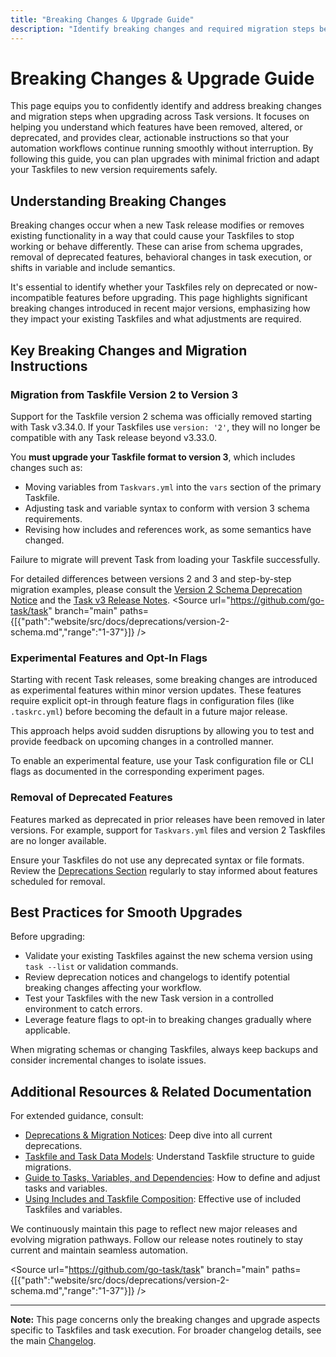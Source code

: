 ```yaml
---
title: "Breaking Changes & Upgrade Guide"
description: "Identify breaking changes and required migration steps between Task versions. This page provides clear instructions and explanations on how to upgrade safely, so users can handle major changes smoothly, including deprecations and backward incompatibilities."
---
```


# Breaking Changes & Upgrade Guide

This page equips you to confidently identify and address breaking changes and migration steps when upgrading across Task versions. It focuses on helping you understand which features have been removed, altered, or deprecated, and provides clear, actionable instructions so that your automation workflows continue running smoothly without interruption. By following this guide, you can plan upgrades with minimal friction and adapt your Taskfiles to new version requirements safely.

## Understanding Breaking Changes

Breaking changes occur when a new Task release modifies or removes existing functionality in a way that could cause your Taskfiles to stop working or behave differently. These can arise from schema upgrades, removal of deprecated features, behavioral changes in task execution, or shifts in variable and include semantics.

It's essential to identify whether your Taskfiles rely on deprecated or now-incompatible features before upgrading. This page highlights significant breaking changes introduced in recent major versions, emphasizing how they impact your existing Taskfiles and what adjustments are required.

## Key Breaking Changes and Migration Instructions

### Migration from Taskfile Version 2 to Version 3

Support for the Taskfile version 2 schema was officially removed starting with Task v3.34.0. If your Taskfiles use `version: '2'`, they will no longer be compatible with any Task release beyond v3.33.0.

You **must upgrade your Taskfile format to version 3**, which includes changes such as:

- Moving variables from `Taskvars.yml` into the `vars` section of the primary Taskfile.
- Adjusting task and variable syntax to conform with version 3 schema requirements.
- Revising how includes and references work, as some semantics have changed.

Failure to migrate will prevent Task from loading your Taskfile successfully.

For detailed differences between versions 2 and 3 and step-by-step migration examples, please consult the [Version 2 Schema Deprecation Notice](https://taskfile.dev/deprecations/version-2-schema) and the [Task v3 Release Notes](https://github.com/go-task/task/releases/tag/v3.0.0). <Source url="https://github.com/go-task/task" branch="main" paths={[{"path":"website/src/docs/deprecations/version-2-schema.md","range":"1-37"}]} />

### Experimental Features and Opt-In Flags

Starting with recent Task releases, some breaking changes are introduced as experimental features within minor version updates. These features require explicit opt-in through feature flags in configuration files (like `.taskrc.yml`) before becoming the default in a future major release.

This approach helps avoid sudden disruptions by allowing you to test and provide feedback on upcoming changes in a controlled manner.

To enable an experimental feature, use your Task configuration file or CLI flags as documented in the corresponding experiment pages.

### Removal of Deprecated Features

Features marked as deprecated in prior releases have been removed in later versions. For example, support for `Taskvars.yml` files and version 2 Taskfiles are no longer available.

Ensure your Taskfiles do not use any deprecated syntax or file formats. Review the [Deprecations Section](/changelog/release-notes-history/deprecations-notices) regularly to stay informed about features scheduled for removal.

## Best Practices for Smooth Upgrades

Before upgrading:

- Validate your existing Taskfiles against the new schema version using `task --list` or validation commands.
- Review deprecation notices and changelogs to identify potential breaking changes affecting your workflow.
- Test your Taskfiles with the new Task version in a controlled environment to catch errors.
- Leverage feature flags to opt-in to breaking changes gradually where applicable.

When migrating schemas or changing Taskfiles, always keep backups and consider incremental changes to isolate issues.

## Additional Resources & Related Documentation

For extended guidance, consult:

- [Deprecations & Migration Notices](/changelog/release-notes-history/deprecations-notices): Deep dive into all current deprecations.
- [Taskfile and Task Data Models](/concepts/core-architecture/taskfile-and-task-models): Understand Taskfile structure to guide migrations.
- [Guide to Tasks, Variables, and Dependencies](/guides/core-workflows/tasks-vars-dependencies): How to define and adjust tasks and variables.
- [Using Includes and Taskfile Composition](/concepts/extensibility-variables-integration/includes-and-taskfile-composition): Effective use of included Taskfiles and variables.

We continuously maintain this page to reflect new major releases and evolving migration pathways. Follow our release notes routinely to stay current and maintain seamless automation.

<Source url="https://github.com/go-task/task" branch="main" paths={[{"path":"website/src/docs/deprecations/version-2-schema.md","range":"1-37"}]} />

---

**Note:** This page concerns only the breaking changes and upgrade aspects specific to Taskfiles and task execution. For broader changelog details, see the main [Changelog](/changelog/release-notes-history/version-history).
